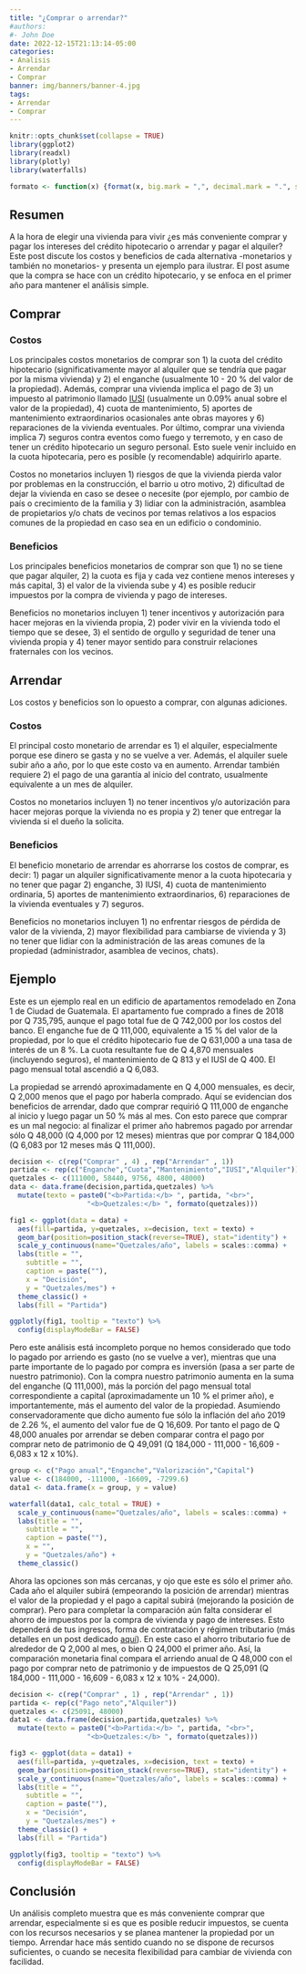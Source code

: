 ```yaml
---
title: "¿Comprar o arrendar?"
#authors:
#- John Doe
date: 2022-12-15T21:13:14-05:00
categories:
- Analisis
- Arrendar
- Comprar
banner: img/banners/banner-4.jpg
tags:
- Arrendar
- Comprar
---
```


```r
knitr::opts_chunk$set(collapse = TRUE)
library(ggplot2)
library(readxl)
library(plotly)
library(waterfalls)
```

```r
formato <- function(x) {format(x, big.mark = ",", decimal.mark = ".", scientific = FALSE, nsmall = 0)}
```

## Resumen

A la hora de elegir una vivienda para vivir ¿es más conveniente comprar y pagar los intereses del crédito hipotecario o arrendar y pagar el alquiler? Este post discute los costos y beneficios de cada alternativa -monetarios y también no monetarios- y presenta un ejemplo para ilustrar. El post asume que la compra se hace con un crédito hipotecario, y se enfoca en el primer año para mantener el análisis simple.

## Comprar

### Costos

Los principales costos monetarios de comprar son 1) la cuota del crédito hipotecario (significativamente mayor al alquiler que se tendría que pagar por la misma vivienda) y 2) el enganche (usualmente 10 - 20 % del valor de la propiedad). Además, comprar una vivienda implica el pago de 3) un impuesto al patrimonio llamado [IUSI](http://localhost:4321/glosario/glosario/#iusi) (usualmente un 0.09% anual sobre el valor de la propiedad), 4) cuota de mantenimiento, 5) aportes de mantenimiento extraordinarios ocasionales ante obras mayores y 6) reparaciones de la vivienda eventuales. Por último, comprar una vivienda implica 7) seguros contra eventos como fuego y terremoto, y en caso de tener un crédito hipotecario un seguro personal. Esto suele venir incluido en la cuota hipotecaria, pero es posible (y recomendable) adquirirlo aparte.

Costos no monetarios incluyen 1) riesgos de que la vivienda pierda valor por problemas en la construcción, el barrio u otro motivo, 2) dificultad de dejar la vivienda en caso se desee o necesite (por ejemplo, por cambio de país o crecimiento de la familia y 3) lidiar con la administración, asamblea de propietarios y/o chats de vecinos por temas relativos a los espacios comunes de la propiedad en caso sea en un edificio o condominio.

### Beneficios

Los principales beneficios monetarios de comprar son que 1) no se tiene que pagar alquiler, 2) la cuota es fija y cada vez contiene menos intereses y más capital, 3) el valor de la vivienda sube y 4) es posible reducir impuestos por la compra de vivienda y pago de intereses.

Beneficios no monetarios incluyen 1) tener incentivos y autorización para hacer mejoras en la vivienda propia, 2) poder vivir en la vivienda todo el tiempo que se desee, 3) el sentido de orgullo y seguridad de tener una vivienda propia y 4) tener mayor sentido para construir relaciones fraternales con los vecinos.

## Arrendar

Los costos y beneficios son lo opuesto a comprar, con algunas adiciones.

### Costos

El principal costo monetario de arrendar es 1) el alquiler, especialmente porque ese dinero se gasta y no se vuelve a ver. Además, el alquiler suele subir año a año, por lo que este costo va en aumento. Arrendar también requiere 2) el pago de una garantía al inicio del contrato, usualmente equivalente a un mes de alquiler. 

Costos no monetarios incluyen 1) no tener incentivos y/o autorización para hacer mejoras porque la vivienda no es propia y 2) tener que entregar la vivienda si el dueño la solicita.

### Beneficios

El beneficio monetario de arrendar es ahorrarse los costos de comprar, es decir: 1) pagar un alquiler significativamente menor a la cuota hipotecaria y no tener que pagar 2) enganche, 3) IUSI, 4) cuota de mantenimiento ordinaria, 5) aportes de mantenimiento extraordinarios, 6) reparaciones de la vivienda eventuales y 7) seguros.

Beneficios no monetarios incluyen 1) no enfrentar riesgos de pérdida de valor de la vivienda, 2) mayor flexibilidad para cambiarse de vivienda y 3) no tener que lidiar con la administración de las areas comunes de la propiedad (administrador, asamblea de vecinos, chats).

## Ejemplo

Este es un ejemplo real en un edificio de apartamentos remodelado en Zona 1 de Ciudad de Guatemala. El apartamento fue comprado a fines de 2018 por Q 735,795, aunque el pago total fue de Q 742,000 por los costos del banco. El enganche fue de Q 111,000, equivalente a 15 % del valor de la propiedad, por lo que el crédito hipotecario fue de Q 631,000 a una tasa de interés de un 8 %. La cuota resultante fue de Q 4,870 mensuales (incluyendo seguros), el mantenimiento de Q 813 y el IUSI de Q 400. El pago mensual total ascendió a Q 6,083.

La propiedad se arrendó aproximadamente en Q 4,000 mensuales, es decir, Q 2,000 menos que el pago por haberla comprado. Aquí se evidencian dos beneficios de arrendar, dado que comprar requirió Q 111,000 de enganche al inicio y luego pagar un 50 % más al mes. Con esto parece que comprar es un mal negocio: al finalizar el primer año habremos pagado por arrendar sólo Q 48,000 (Q 4,000 por 12 meses) mientras que por comprar Q 184,000 (Q 6,083 por 12 meses más Q 111,000).

```r
decision <- c(rep("Comprar" , 4) , rep("Arrendar" , 1))
partida <- rep(c("Enganche","Cuota","Mantenimiento","IUSI","Alquiler"))
quetzales <- c(111000, 58440, 9756, 4800, 48000)
data <- data.frame(decision,partida,quetzales) %>% 
  mutate(texto = paste0("<b>Partida:</b> ", partida, "<br>",
                   "<b>Quetzales:</b> ", formato(quetzales)))

fig1 <- ggplot(data = data) +
  aes(fill=partida, y=quetzales, x=decision, text = texto) + 
  geom_bar(position=position_stack(reverse=TRUE), stat="identity") +
  scale_y_continuous(name="Quetzales/año", labels = scales::comma) +
  labs(title = "",
    subtitle = "",
    caption = paste(""),
    x = "Decisión",
    y = "Quetzales/mes") +
  theme_classic() +
  labs(fill = "Partida")

ggplotly(fig1, tooltip = "texto") %>% 
  config(displayModeBar = FALSE)

```

Pero este análisis está incompleto porque no hemos considerado que todo lo pagado por arriendo es gasto (no se vuelve a ver), mientras que una parte importante de lo pagado por compra es inversión (pasa a ser parte de nuestro patrimonio). Con la compra nuestro patrimonio aumenta en la suma del enganche (Q 111,000), más la porción del pago mensual total correspondiente a capital (aproximadamente un 10 % el primer año), e importantemente, más el aumento del valor de la propiedad. Asumiendo conservadoramente que dicho aumento fue sólo la inflación del año 2019 de 2.26 %, el aumento del valor fue de Q 16,609. Por tanto el pago de Q 48,000 anuales por arrendar se deben comparar contra el pago por comprar neto de patrimonio de Q 49,091 (Q 184,000 - 111,000 - 16,609 - 6,083 x 12 x 10%).

```r
group <- c("Pago anual","Enganche","Valorización","Capital")
value <- c(184000, -111000, -16609, -7299.6)
data1 <- data.frame(x = group, y = value) 

waterfall(data1, calc_total = TRUE) +
  scale_y_continuous(name="Quetzales/año", labels = scales::comma) +
  labs(title = "",
    subtitle = "",
    caption = paste(""),
    x = "",
    y = "Quetzales/año") +
  theme_classic()
```

Ahora las opciones son más cercanas, y ojo que este es sólo el primer año. Cada año el alquiler subirá (empeorando la posición de arrendar) mientras el valor de la propiedad y el pago a capital subirá (mejorando la posición de comprar). Pero para completar la comparación aún falta considerar el ahorro de impuestos por la compra de vivienda y pago de intereses. Esto dependerá de tus ingresos, forma de contratación y régimen tributario (más detalles en un post dedicado [aquí](http://localhost:4321/glosario/glosario/#iusi)). En este caso el ahorro tributario fue de alrededor de Q 2,000 al mes, o bien Q 24,000 el primer año. Así, la comparación monetaria final compara el arriendo anual de Q 48,000 con el pago por comprar neto de patrimonio y de impuestos de Q 25,091 (Q 184,000 - 111,000 - 16,609 - 6,083 x 12 x 10% - 24,000).

```r
decision <- c(rep("Comprar" , 1) , rep("Arrendar" , 1))
partida <- rep(c("Pago neto","Alquiler"))
quetzales <- c(25091, 48000)
data1 <- data.frame(decision,partida,quetzales) %>% 
  mutate(texto = paste0("<b>Partida:</b> ", partida, "<br>",
                   "<b>Quetzales:</b> ", formato(quetzales)))

fig3 <- ggplot(data = data1) +
  aes(fill=partida, y=quetzales, x=decision, text = texto) + 
  geom_bar(position=position_stack(reverse=TRUE), stat="identity") +
  scale_y_continuous(name="Quetzales/año", labels = scales::comma) +
  labs(title = "",
    subtitle = "",
    caption = paste(""),
    x = "Decisión",
    y = "Quetzales/mes") +
  theme_classic() +
  labs(fill = "Partida")

ggplotly(fig3, tooltip = "texto") %>% 
  config(displayModeBar = FALSE)

```

## Conclusión

Un análisis completo muestra que es más conveniente comprar que arrendar, especialmente si es que es posible reducir impuestos, se cuenta con los recursos necesarios y se planea mantener la propiedad por un tiempo. Arrendar hace más sentido cuando no se dispone de recursos suficientes, o cuando se necesita flexibilidad para cambiar de vivienda con facilidad.

